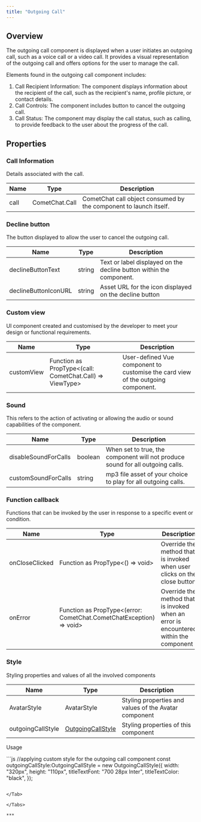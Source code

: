 ```yaml
---
title: "Outgoing Call"
---
```


## Overview

The outgoing call component is displayed when a user initiates an outgoing call, such as a voice call or a video call. It provides a visual representation of the outgoing call and offers options for the user to manage the call.

Elements found in the outgoing call component includes:

1. Call Recipient Information: The component displays information about the recipient of the call, such as the recipient's name, profile picture, or contact details.
2. Call Controls: The component includes button to cancel the outgoing call.
3. Call Status: The component may display the call status, such as calling, to provide feedback to the user about the progress of the call.

## Properties

### Call Information

Details associated with the call.

| Name | Type           | Description                                                       |
| ---- | -------------- | ----------------------------------------------------------------- |
| call | CometChat.Call | CometChat call object consumed by the component to launch itself. |

### Decline button

The button displayed to allow the user to cancel the outgoing call.

| Name                 | Type   | Description                                                         |
| -------------------- | ------ | ------------------------------------------------------------------- |
| declineButtonText    | string | Text or label displayed on the decline button within the component. |
| declineButtonIconURL | string | Asset URL for the icon displayed on the decline button              |

### Custom view

UI component created and customised by the developer to meet your design or functional requirements.

| Name       | Type                                                      | Description                                                                      |
| ---------- | --------------------------------------------------------- | -------------------------------------------------------------------------------- |
| customView | Function as PropType\<(call: CometChat.Call) => ViewType> | User-defined Vue component to customise the card view of the outgoing component. |

### Sound

This refers to the action of activating or allowing the audio or sound capabilities of the component.

| Name                 | Type    | Description                                                                    |
| -------------------- | ------- | ------------------------------------------------------------------------------ |
| disableSoundForCalls | boolean | When set to true, the component will not produce sound for all outgoing calls. |
| customSoundForCalls  | string  | mp3 file asset of your choice to play for all outgoing calls.                  |

### Function callback

Functions that can be invoked by the user in response to a specific event or condition.

| Name           | Type                                                                 | Description                                                                           |
| -------------- | -------------------------------------------------------------------- | ------------------------------------------------------------------------------------- |
| onCloseClicked | Function as PropType\<() => void>                                    | Override the method that is invoked when user clicks on the close button              |
| onError        | Function as PropType\<(error: CometChat.CometChatException) => void> | Override the method that is invoked when an error is encountered within the component |

### Style

Styling properties and values of all the involved components

| Name              | Type                                                    | Description                                           |
| ----------------- | ------------------------------------------------------- | ----------------------------------------------------- |
| AvatarStyle       | AvatarStyle                                             | Styling properties and values of the Avatar component |
| outgoingCallStyle | [OutgoingCallStyle](/docs/web-shared/outgoingcallstyle) | Styling properties of this component                  |

Usage

<Tabs>
<Tab title="Vue">
```js
//applying custom style for the outgoing call component
const outgoingCallStyle:OutgoingCallStyle = new OutgoingCallStyle({
width: "320px",
height: "110px",
titleTextFont: "700 28px Inter",
titleTextColor: "black",
});

<CometChatOutgoingCall :outgoingCallStyle:="outgoingCallStyle"></CometChatOutgoingCall>
```

</Tab>

</Tabs>

***
